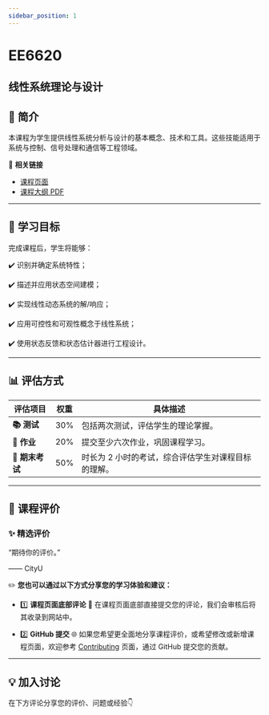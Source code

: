 ```yaml
---
sidebar_position: 1
---
```


# EE6620
## 线性系统理论与设计

## **📘 简介**
本课程为学生提供线性系统分析与设计的基本概念、技术和工具。这些技能适用于系统与控制、信号处理和通信等工程领域。

🔗 **相关链接**
- [课程页面](https://www.cityu.edu.hk/catalogue/pg/202425/course/EE6620.htm)
- [课程大纲 PDF](https://www.cityu.edu.hk/catalogue/pg/202425/course/EE6620.pdf)

---

## **🎯 学习目标**

完成课程后，学生将能够：

✔️ 识别并确定系统特性；

✔️ 描述并应用状态空间建模；

✔️ 实现线性动态系统的解/响应；

✔️ 应用可控性和可观性概念于线性系统；

✔️ 使用状态反馈和状态估计器进行工程设计。

---

## **📊 评估方式**

| **评估项目**          | **权重** | **具体描述**                                                                                       |
|----------------------|---------|---------------------------------------------------------------------------------------------------|
| **📚 测试**            | 30%     | 包括两次测试，评估学生的理论掌握。                                                                |
| **📝 作业**           | 20%     | 提交至少六次作业，巩固课程学习。                                                                  |
| **📖 期末考试**       | 50%     | 时长为 2 小时的考试，综合评估学生对课程目标的理解。                                                |

---

## **💬 课程评价**

### ✨ **精选评价**
<div className={commentStyles.commentBox}>
    <p className={commentStyles.commentText}>
        “期待你的评价。”
    </p>
    <p className={commentStyles.commentAuthor}>—— CityU</p>
</div>

✏️ **您也可以通过以下方式分享您的学习体验和建议：**

- 1️⃣ **课程页面底部评论**
💬 在课程页面底部直接提交您的评论，我们会审核后将其收录到网站中。

- 2️⃣ **GitHub 提交**
🌐 如果您希望更全面地分享课程评价，或希望修改或新增课程页面，欢迎参考 [Contributing](/contributing) 页面，通过 GitHub 提交您的贡献。

---

## **💡 加入讨论**

在下方评论分享您的评价、问题或经验👇
<Utterances />